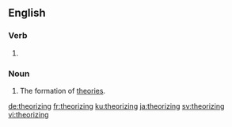 ==English==

===Verb===
{{head|en|present participle}}

# {{present participle of|theorize|lang=en}}

===Noun===
{{en-noun}}

# The formation of [[theory|theories]].

[[de:theorizing]]
[[fr:theorizing]]
[[ku:theorizing]]
[[ja:theorizing]]
[[sv:theorizing]]
[[vi:theorizing]]